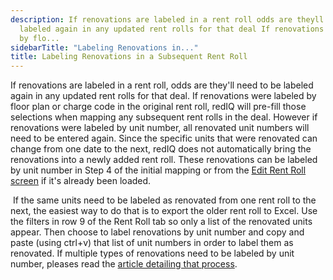 ```yaml
---
description: If renovations are labeled in a rent roll odds are theyll need to be
  labeled again in any updated rent rolls for that deal If renovations were labeled
  by flo...
sidebarTitle: "Labeling Renovations in..."
title: Labeling Renovations in a Subsequent Rent Roll
---
```


If renovations are labeled in a rent roll, odds are they'll need to be labeled again in any updated rent rolls for that deal. If renovations were labeled by floor plan or charge code in the original rent roll, redIQ will pre-fill those selections when mapping any subsequent rent rolls in the deal. However if renovations were labeled by unit number, all renovated unit numbers will need to be entered again. Since the specific units that were renovated can change from one date to the next, redIQ does not automatically bring the renovations into a newly added rent roll. These renovations can be labeled by unit number in Step 4 of the initial mapping or from the [Edit Rent Roll screen](edit-rent-roll-screen-anomalies) if it's already been loaded.


 If the same units need to be labeled as renovated from one rent roll to the next, the easiest way to do that is to export the older rent roll to Excel. Use the filters in row 9 of the Rent Roll tab so only a list of the renovated units appear. Then choose to label renovations by unit number and copy and paste (using ctrl+v) that list of unit numbers in order to label them as renovated. If multiple types of renovations need to be labeled by unit number, pleases read the [article detailing that process](multiple-levels-of-renovation).